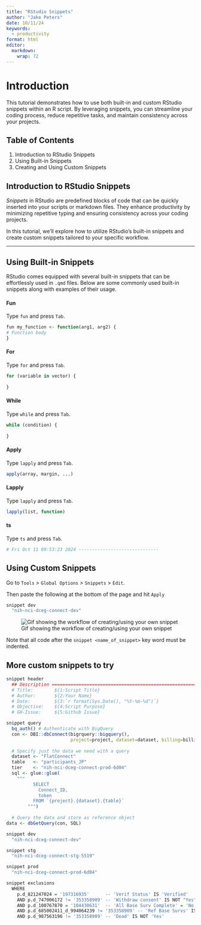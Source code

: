 ```yaml
---
title: "RStudio Snippets"
author: "Jake Peters"
date: 10/11/24
keywords: 
  - productivity
format: html
editor: 
  markdown: 
    wrap: 72
---
```


# Introduction

This tutorial demonstrates how to use both built-in and custom RStudio
snippets within an R script. By leveraging snippets, you can streamline
your coding process, reduce repetitive tasks, and maintain consistency
across your projects.

## Table of Contents

1.  Introduction to RStudio Snippets
2.  Using Built-in Snippets
3.  Creating and Using Custom Snippets

## Introduction to RStudio Snippets

*Snippets* in RStudio are predefined blocks of code that can be quickly
inserted into your scripts or markdown files. They enhance productivity
by minimizing repetitive typing and ensuring consistency across your
coding projects.

In this tutorial, we'll explore how to utilize RStudio's built-in
snippets and create custom snippets tailored to your specific workflow.

------------------------------------------------------------------------

## Using Built-in Snippets

RStudio comes equipped with several built-in snippets that can be
effortlessly used in `.qmd` files. Below are some commonly used built-in
snippets along with examples of their usage.

#### Fun

Type `fun` and press `Tab`.

``` r
fun my_function <- function(arg1, arg2) {
# Function body
}
```

#### For

Type `for` and press `Tab`.

``` r
for (variable in vector) {
    
}
```

#### While

Type `while` and press `Tab`.

``` r
while (condition) {
    
}
```

#### Apply

Type `lapply` and press `Tab`.

``` r
apply(array, margin, ...)
```

#### Lapply

Type `lapply` and press `Tab`.

``` r
lapply(list, function)
```

#### ts

Type `ts` and press `Tab`.

``` r
# Fri Oct 11 09:53:23 2024 ------------------------------
```

## Using Custom Snippets

Go to `Tools` \> `Global Options` \> `Snippets` \> `Edit`.

Then paste the following at the bottom of the page and hit `Apply`

``` r
snippet dev
  "nih-nci-dceg-connect-dev"
```

![Gif showing the workflow of creating/using your own
snippet](../media/snippets.gif)

::: callout-note
Note that all code after the `snippet <name_of_snippet>` key word must
be indented.
:::

## More custom snippets to try

``` r
snippet header
  ## Description =================================================================
  # Title:        ${1:Script Title}
  # Author:       ${2:Your Name}
  # Date:         ${3:`r format(Sys.Date(), "%Y-%m-%d")`}
  # Objective:    ${4:Script Purpose}
  # GH-Issue:     ${5:Github Issue}

snippet query
  bq_auth() # Authenticate with BigQuery
  con <- DBI::dbConnect(bigrquery::bigquery(), 
                        project=project, dataset=dataset, billing=billing))
  
  # Specify just the data we need with a query
  dataset <- "FlatConnect"
  table   <- "participants_JP"
  tier    <- "nih-nci-dceg-connect-prod-6d04"
  sql <- glue::glue(
    """
          SELECT 
            Connect_ID,
            token
          FROM `{project}.{dataset}.{table}`
        """)
  
  # Query the data and store as reference object
data <- dbGetQuery(con, SQL)

snippet dev
  "nih-nci-dceg-connect-dev"

snippet stg
  "nih-nci-dceg-connect-stg-5519"

snippet prod
  "nih-nci-dceg-connect-prod-6d04"

snippet exclusions
  WHERE 
    p.d_821247024 = '197316935'      -- 'Verif Status' IS 'Verified'
    AND p.d_747006172 != '353358909' -- 'Withdraw consent' IS NOT "Yes"
    AND p.d_100767870 = '104430631'  -- 'All Base Surv Complete' = 'No'
    AND p.d_685002411_d_994064239 != '353358909' -- 'Ref Base Survs' IS NOT "Yes"
    AND p.d_987563196 != '353358909' -- 'Dead' IS NOT 'Yes'
```
